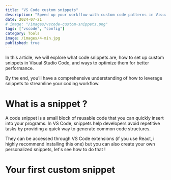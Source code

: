 ```yaml
---
title: "VS Code custom snippets"
description: "Speed up your workflow with custom code patterns in Visual Studio Code"
date: 2024-07-21
# image: "/images/vscode-custom-snippets.png"
tags: ["vscode", "config"]
category: Tools
image: /images/4-min.jpg
published: true
---
```


In this article, we will explore what code snippets are, how to set up custom snippets
in Visual Studio Code, and ways to optimize them for better performance.

By the end, you’ll have a comprehensive understanding of how to leverage snippets to streamline your coding workflow.

# What is a snippet ?

A code snippet is a small block of reusable code that you can quickly insert into your programs.
In VS Code, snippets help developers avoid repetitive tasks by providing a quick way to generate
common code structures.

<AutoplayVideo src="/blog-assets/snippet-example.mov" />

They can be accessed through VS Code extensions (if you use React, i highly
recommend installing <CustomLink isExternal href='https://marketplace.visualstudio.com/items?itemName=dsznajder.es7-react-js-snippets'>this one</CustomLink>)
but you can also create your own personalized snippets, let's see how to do that !

# Your first custom snippet
